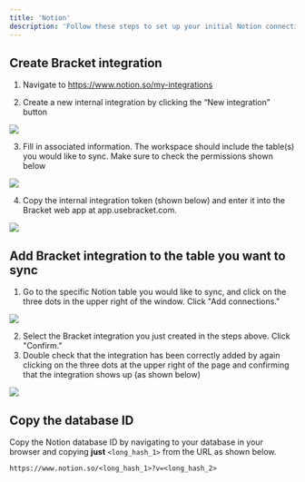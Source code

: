 ```yaml
---
title: 'Notion'
description: 'Follow these steps to set up your initial Notion connection with Bracket'
---
```


## Create Bracket integration

  1. Navigate to https://www.notion.so/my-integrations

  2. Create a new internal integration by clicking the “New integration” button

<Example>
  <img class="rounded-md w-full" src="/img/notion-integration-step-1.png" />
</Example>

3. Fill in associated information. The workspace should include the table(s) you would like to sync. Make sure to check the permissions shown below

<Example>
  <img class="rounded-md w-full" src="/img/notion-integration-step-2.png" />
</Example>

4. Copy the internal integration token (shown below) and enter it into the Bracket web app at app.usebracket.com.

<Example>
  <img class="rounded-md w-full" src="/img/notion-integration-step-3.png" />
</Example>

## Add Bracket integration to the table you want to sync

1. Go to the specific Notion table you would like to sync, and click on the three dots in the upper right of the window. Click "Add connections."

<Example>
  <img class="rounded-md w-full" src="/img/notion-integration-add-integration-to-table.png" />
</Example>

2. Select the Bracket integration you just created in the steps above. Click "Confirm."
3. Double check that the integration has been correctly added by again clicking on the three dots at the upper right of the page and confirming that the integration shows up (as shown below)

<Example>
  <img class="rounded-md w-full" src="/img/notion-integration-confirm-integration-to-table.png" />
</Example>

## Copy the database ID

Copy the Notion database ID by navigating to your database in your browser and copying **just** `<long_hash_1>` from the URL as shown below.

```shell Notion database URL example
https://www.notion.so/<long_hash_1>?v=<long_hash_2>
```